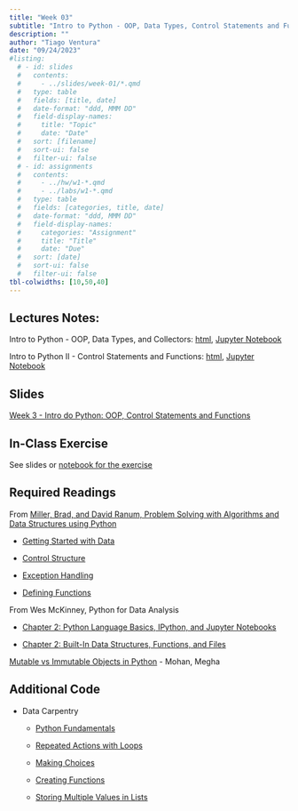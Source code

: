 ```yaml
---
title: "Week 03"
subtitle: "Intro to Python - OOP, Data Types, Control Statements and Functions"
description: ""
author: "Tiago Ventura"
date: "09/24/2023"
#listing:
  # - id: slides
  #   contents:
  #     - ../slides/week-01/*.qmd
  #   type: table
  #   fields: [title, date]
  #   date-format: "ddd, MMM DD"
  #   field-display-names:
  #     title: "Topic"
  #     date: "Date"
  #   sort: [filename]
  #   sort-ui: false
  #   filter-ui: false
  # - id: assignments
  #   contents:
  #     - ../hw/w1-*.qmd
  #     - ../labs/w1-*.qmd
  #   type: table
  #   fields: [categories, title, date]
  #   date-format: "ddd, MMM DD"
  #   field-display-names:
  #     categories: "Assignment"
  #     title: "Title"
  #     date: "Due"
  #   sort: [date]
  #   sort-ui: false
  #   filter-ui: false
tbl-colwidths: [10,50,40]
---
```


## Lectures Notes:

Intro to Python - OOP, Data Types, and Collectors: [html](/lecture_notes/week-03/_week-03_data_types.html), <a href="/lecture_notes/week-03/_week-03_data_types.ipynb" download> Jupyter Notebook </a>

Intro to Python II - Control Statements and Functions: [html](/lecture_notes/week-03/_week-03_iter_control_functions.html), <a href="/lecture_notes/week-03/_week-03_iter_control_functions.ipynb" download> Jupyter Notebook </a>

## Slides

[Week 3 - Intro do Python: OOP, Control Statements and Functions](/slides/week-3.html)

## In-Class Exercise

See slides or [notebook for the exercise](/lecture_notes/week-03/_week-03_data_types.html)

<!-- -   [solutions](/solutions_html/_week_03_solution.html) -->

## Required Readings

From [Miller, Brad, and David Ranum, Problem Solving with Algorithms and Data Structures using Python](https://runestone.academy/ns/books/published/pythonds/index.html)

-   [Getting Started with Data](https://runestone.academy/ns/books/published/pythonds/Introduction/GettingStartedwithData.html)

-   [Control Structure](https://runestone.academy/ns/books/published/pythonds/Introduction/ControlStructures.html)

-   [Exception Handling](https://runestone.academy/ns/books/published/pythonds/Introduction/ExceptionHandling.html)

-   [Defining Functions](https://runestone.academy/ns/books/published/pythonds/Introduction/DefiningFunctions.html)

From Wes McKinney, Python for Data Analysis

-   [Chapter 2: Python Language Basics, IPython, and Jupyter Notebooks](https://wesmckinney.com/book/python-basics.html)

-   [Chapter 2: Built-In Data Structures, Functions, and Files](https://wesmckinney.com/book/python-builtin.html)

[Mutable vs Immutable Objects in Python](https://medium.com/@meghamohan/mutable-and-immutable-side-of-python-c2145cf72747) - Mohan, Megha

## Additional Code

-   Data Carpentry

    -   [Python Fundamentals](https://swcarpentry.github.io/python-novice-inflammation/01-intro/index.html)

    -   [Repeated Actions with Loops](https://swcarpentry.github.io/python-novice-inflammation/04-loop/index.html)

    -   [Making Choices](https://swcarpentry.github.io/python-novice-inflammation/07-cond/index.html)

    -   [Creating Functions](https://swcarpentry.github.io/python-novice-inflammation/08-func/index.html)

    -   [Storing Multiple Values in Lists](https://swcarpentry.github.io/python-novice-inflammation/05-lists/index.html)
